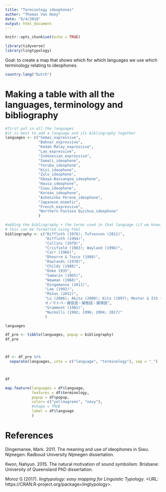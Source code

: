 ```yaml
---
title: "Terminology ideophones"
author: "Thomas Van Hoey"
date: "9/4/2018"
output: html_document
---
```


```r
knitr::opts_chunk$set(echo = TRUE)

library(tidyverse)
library(lingtypology)
```

Goal: to create a map that shows which for which languages we use which terminology relating to ideophones.


```r
country.lang("Dutch")
```





# Making a table with all the languages, terminology and bibliography
```r
#first put in all the languages
#it is best to add a language and its bibliography together
languages <- c("Semai_expressive",
               "Bahnar_expressive",
               "Kedah Malay_expressive",
               "Lao_expressive",
               "Indonesian_expressive",
               "Somali_ideophone",
               "Yoruba_ideophone",
               "Kisi_ideophone",
               "Zulu_ideophone",
               "Gbaya-Bossangoa_ideophone",
               "Hausa_ideophone",
               "Siwu_ideophone",
               "Korean_ideophone",
               "Asheninka Perene_ideophone",
               "Japanese_mimetic",
               "French_expressive",
               "Northern Pastaza Quichua_ideophone"
               )

#adding the bibliography + the terms used in that language (if we know)
# this can be formatted using html
bibliography <- c("Diffloth (1976); Tufvesson (2011)",
                  "Diffloth (1994)",
                  "Collins (1979)",
                  "Crisfield (1983); Wayland (1996)",
                  "Carr (1966)",
                  "Dhoorre & Tosco (1998)",
                  "Rowlands (1970)",
                  "Childs (1988)",
                  "Doke 1935",
                  "Samarin (1965)",
                  "Newman (1968)",
                  "Dingemanse (2011)",
                  "Lee (1992)",
                  "Mihas (2012)",
                  "Lu (2006); Akita (2009); Kita (1997); Mester & Itô (1989), Rodrigues (1604) <br>
                  オノマトペ・擬音語・擬態語・擬情語",
                  "Grammont (1901)",
                  "Nuckolls (1992; 1996; 2004; 2017)"
                  )

languages

df_pre <- tibble(languages, popup = bibliography)
df_pre



df <- df_pre %>% 
  separate(languages, into = c("language", "terminology"), sep = "_")



df


```




```r
map.feature(languages = df$language,
            features = df$terminology,
            popup = df$popup,
            color= c("yellowgreen", "navy"),
            #shape = TRUE
            label = df$language
            )

```






# References



Dingemanse, Mark. 2011. The meaning and use of ideophones in Siwu. Nijmegen: Radboud University Nijmegen dissertation.


Kwon, Nahyun. 2015. The natural motivation of sound symbolism. Brisbane: University of Queensland PhD dissertation.


Moroz G (2017). _lingtypology: easy mapping for Linguistic Typology_. <URL: https://CRAN.R-project.org/package=lingtypology>.


